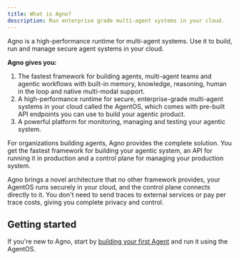 ```yaml
---
title: What is Agno?
description: Run enterprise grade multi-agent systems in your cloud.
---
```


Agno is a high-performance runtime for multi-agent systems. Use it to build, run and manage secure agent systems in your cloud.

**Agno gives you:**

1. The fastest framework for building agents, multi-agent teams and agentic workflows with built-in memory, knowledge, reasoning, human in the loop and native multi-modal support.
2. A high-performance runtime for secure, enterprise-grade multi-agent systems in your cloud called the AgentOS, which comes with pre-built API endpoints you can use to build your agentic product.
3. A powerful platform for monitoring, managing and testing your agentic system.

For organizations building agents, Agno provides the complete solution. You get the fastest framework for building your agentic system, an API for running it in production and a control plane for managing your production system.

Agno brings a novel architecture that no other framework provides, your AgentOS runs securely in your cloud, and the control plane connects directly to it. You don't need to send traces to external services or pay per trace costs, giving you complete privacy and control.

## Getting started

If you're new to Agno, start by [building your first Agent](/introduction/first-agent) and run it using the AgentOS.
